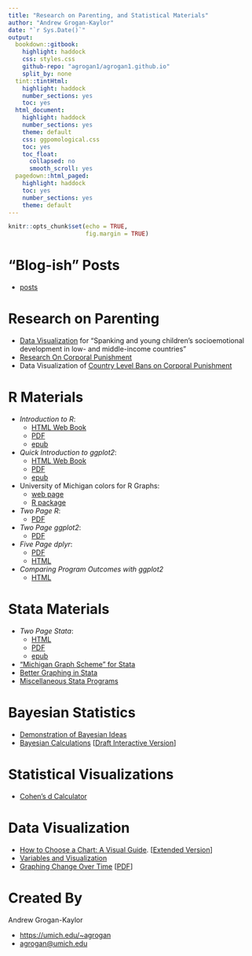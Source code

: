 ```yaml
---
title: "Research on Parenting, and Statistical Materials"
author: "Andrew Grogan-Kaylor"
date: "`r Sys.Date()`"
output:
  bookdown::gitbook:
    highlight: haddock
    css: styles.css
    github-repo: "agrogan1/agrogan1.github.io"
    split_by: none
  tint::tintHtml:
    highlight: haddock
    number_sections: yes
    toc: yes
  html_document:
    highlight: haddock
    number_sections: yes
    theme: default
    css: ggpomological.css
    toc: yes
    toc_float:
      collapsed: no
      smooth_scroll: yes
  pagedown::html_paged: 
    highlight: haddock
    toc: yes
    number_sections: yes
    theme: default
---
```


```r

knitr::opts_chunk$set(echo = TRUE,
                      fig.margin = TRUE)

```

# "Blog-ish" Posts

* [posts](https://agrogan1.github.io/myposts/)

# Research on Parenting

* [Data Visualization](https://agrogan1.github.io/MICS1/) for "Spanking and young children's socioemotional development in low- and middle-income countries"
* [Research On Corporal Punishment](https://agrogan1.github.io/research/cp/)
* Data Visualization of [Country Level Bans on Corporal Punishment](https://agrogan1.github.io/research/cpbans/)

# R Materials

* *Introduction to R*: 
     + [HTML Web Book](http://www-personal.umich.edu/~agrogan/R/background.html) 
     + [PDF](http://www-personal.umich.edu/~agrogan/R/introduction-to-R.pdf) 
     + [epub](http://www-personal.umich.edu/~agrogan/R/introduction-to-R.epub)
* *Quick Introduction to ggplot2*: 
     + [HTML Web Book](http://www-personal.umich.edu/~agrogan/quick-intro-ggplot2/ggplot-in-3-easy-steps-maybe-2-easy-steps.html) 
     + [PDF](http://www-personal.umich.edu/~agrogan/quick-intro-ggplot2/quick-intro-to-ggplot2.pdf)
     + [epub](http://www-personal.umich.edu/~agrogan/quick-intro-ggplot2/quick-intro-to-ggplot2.epub)
* University of Michigan colors for R Graphs: 
     + [web page](http://www-personal.umich.edu/~agrogan/R/Michigan_Colors.html) 
     + [R package](https://agrogan1.github.io/michigancolors/)
* *Two Page R*: 
     + [PDF](https://agrogan1.github.io/R/two-page-R/two-page-R.pdf)
* *Two Page ggplot2*: 
     + [PDF](https://agrogan1.github.io/R/two-page-ggplot2/two-page-ggplot2.pdf)
* *Five Page dplyr*:
     + [PDF](https://agrogan1.github.io/docs/dplyr/five-page-dplyr.pdf)
     + [HTML](https://agrogan1.github.io/docs/dplyr/five-page-dplyr.html)
* *Comparing Program Outcomes with ggplot2* 
     + [HTML](https://agrogan1.github.io/myposts/comparing-program-outcomes-with-ggplot2.html)

# Stata Materials

* *Two Page Stata*: 
     + [HTML](http://www-personal.umich.edu/~agrogan/stata/TwoPageStata.html) 
     + [PDF](http://www-personal.umich.edu/~agrogan/stata/TwoPageStata.pdf)
     + [epub](http://www-personal.umich.edu/~agrogan/stata/TwoPageStata.epub)
* ["Michigan Graph Scheme" for Stata](https://agroganweb.wordpress.com/michigan-graph-scheme-for-stata/)
* [Better Graphing in Stata](https://agrogan1.github.io/stata/stata-graphing/)
* [Miscellaneous Stata Programs](https://agrogan1.github.io/stata/)

# Bayesian Statistics

* [Demonstration of Bayesian Ideas](https://agrogan.shinyapps.io/shinyBayes/)
* [Bayesian Calculations](https://agrogan1.github.io/bayes/) [[Draft Interactive Version](https://agrogan.shinyapps.io/shinyBayes2/)]

# Statistical Visualizations

* [Cohen's d Calculator](https://agrogan.shinyapps.io/effect_size_calculator/)

# Data Visualization

* [How to Choose a Chart: A Visual Guide](http://www-personal.umich.edu/~agrogan/how_to_choose_a_chart/how_to_choose_a_chart_a_visual_guide.pdf). [[Extended Version](http://www-personal.umich.edu/~agrogan/how_to_choose_a_chart/how_to_choose_a_chart_v3.html)]
* [Variables and Visualization](https://agrogan1.github.io/dataviz/variables-and-visualization/variables-and-visualization.html#/)
* [Graphing Change Over Time](https://agrogan1.github.io/dataviz/graphing-change-over-time/index.html) [[PDF](https://agrogan1.github.io/dataviz/graphing-change-over-time/index.pdf)]

# Created By 

Andrew Grogan-Kaylor

* [https://umich.edu/~agrogan](https://umich.edu/~agrogan) 
* [agrogan@umich.edu](agrogan@umich.edu)




